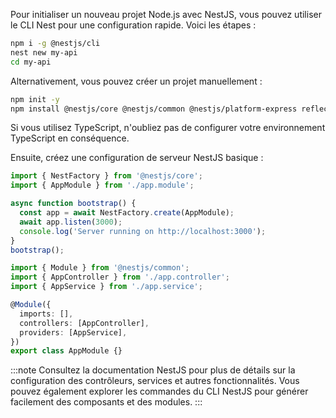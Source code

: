 Pour initialiser un nouveau projet Node.js avec NestJS, vous pouvez utiliser le CLI Nest pour une configuration rapide. Voici les étapes :

```bash
npm i -g @nestjs/cli
nest new my-api
cd my-api
```

Alternativement, vous pouvez créer un projet manuellement :

```bash
npm init -y
npm install @nestjs/core @nestjs/common @nestjs/platform-express reflect-metadata rxjs
```

Si vous utilisez TypeScript, n'oubliez pas de configurer votre environnement TypeScript en conséquence.

Ensuite, créez une configuration de serveur NestJS basique :

```ts title="main.ts"
import { NestFactory } from '@nestjs/core';
import { AppModule } from './app.module';

async function bootstrap() {
  const app = await NestFactory.create(AppModule);
  await app.listen(3000);
  console.log('Server running on http://localhost:3000');
}
bootstrap();
```

```ts title="app.module.ts"
import { Module } from '@nestjs/common';
import { AppController } from './app.controller';
import { AppService } from './app.service';

@Module({
  imports: [],
  controllers: [AppController],
  providers: [AppService],
})
export class AppModule {}
```

:::note
Consultez la documentation NestJS pour plus de détails sur la configuration des contrôleurs, services et autres fonctionnalités. Vous pouvez également explorer les commandes du CLI NestJS pour générer facilement des composants et des modules.
:::
